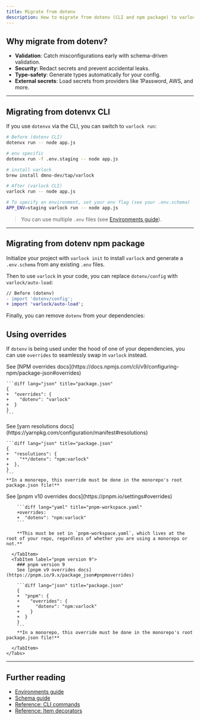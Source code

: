 ```yaml
---
title: Migrate from dotenv
description: How to migrate from dotenv (CLI and npm package) to varlock
---
```


## Why migrate from dotenv?

- **Validation**: Catch misconfigurations early with schema-driven validation.
- **Security**: Redact secrets and prevent accidental leaks.
- **Type-safety**: Generate types automatically for your config.
- **External secrets**: Load secrets from providers like 1Password, AWS, and more.

---

## Migrating from dotenvx CLI

If you use `dotenvx` via the CLI, you can switch to `varlock run`:

```bash
# Before (dotenv CLI)
dotenvx run -- node app.js

# env specific
dotenvx run -f .env.staging -- node app.js

# install varlock
brew install dmno-dev/tap/varlock

# After (varlock CLI)
varlock run -- node app.js

# To specify an environment, set your env flag (see your .env.schema)
APP_ENV=staging varlock run -- node app.js
```

> You can use multiple `.env` files (see [Environments guide](/guides/environments)).

---

## Migrating from dotenv npm package

Initialize your project with `varlock init` to install `varlock` and generate a `.env.schema` from any existing `.env` files.

<ExecCommandWidget command="varlock init" showBinary={false} dlx={true} />

Then to use `varlock` in your code, you can replace `dotenv/config` with `varlock/auto-load`:

```diff title="index.js" 
// Before (dotenv)
- import 'dotenv/config';
+ import 'varlock/auto-load';
```

Finally, you can remove `dotenv` from your dependencies:

<InstallJsDepsWidget packages="dotenv" remove />

## Using overrides

If `dotenv` is being used under the hood of one of your dependencies, you can use `overrides` to seamlessly swap in `varlock` instead.


<Tabs syncKey='package-manager'>
      
  <TabItem label="npm">
    See [NPM overrides docs](https://docs.npmjs.com/cli/v9/configuring-npm/package-json#overrides)

    ```diff lang="json" title="package.json"
    {
    +  "overrides": {
    +    "dotenv": "varlock"
    +  }
    }
    ```
  </TabItem>

  <TabItem label="yarn">
    See [yarn resolutions docs](https://yarnpkg.com/configuration/manifest#resolutions)

    ```diff lang="json" title="package.json"
    {
    +  "resolutions": {
    +    "**/dotenv": "npm:varlock"
    +  },
    }
    ```
    **In a monorepo, this override must be done in the monorepo's root package.json file!**
  </TabItem>

  <TabItem label="pnpm">
    <Tabs syncKey='pnpm-version'>
      <TabItem label="pnpm version 10+">
        See [pnpm v10 overrides docs](https://pnpm.io/settings#overrides)

        ```diff lang="yaml" title="pnpm-workspace.yaml"
        +overrides:
        +  "dotenv": "npm:varlock"
        ```
        
        **This must be set in `pnpm-workspace.yaml`, which lives at the root of your repo, regardless of whether you are using a monorepo or not.**

      </TabItem>
      <TabItem label="pnpm version 9">
        ### pnpm version 9
        See [pnpm v9 overrides docs](https://pnpm.io/9.x/package_json#pnpmoverrides)

        ```diff lang="json" title="package.json"
        {
        +  "pnpm": {
        +    "overrides": {
        +      "dotenv": "npm:varlock"
        +    }
        +  }
        }
        ```
        **In a monorepo, this override must be done in the monorepo's root package.json file!**
        
      </TabItem>
    </Tabs>
  </TabItem>
</Tabs>

---

## Further reading

- [Environments guide](/guides/environments)
- [Schema guide](/guides/schema)
- [Reference: CLI commands](/reference/cli-commands)
- [Reference: Item decorators](/reference/item-decorators) 
